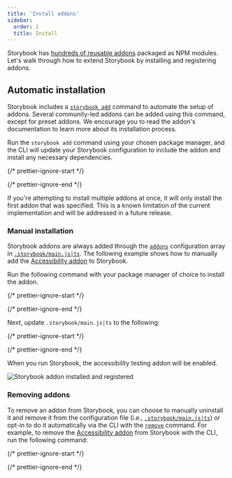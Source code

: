 ```yaml
---
title: 'Install addons'
sidebar:
  order: 1
  title: Install
---
```


Storybook has [hundreds of reusable addons](https://storybook.js.org/integrations) packaged as NPM modules. Let's walk through how to extend Storybook by installing and registering addons.

## Automatic installation

Storybook includes a [`storybook add`](../api/cli-options.mdx#add) command to automate the setup of addons. Several community-led addons can be added using this command, except for preset addons. We encourage you to read the addon's documentation to learn more about its installation process.

Run the `storybook add` command using your chosen package manager, and the CLI will update your Storybook configuration to include the addon and install any necessary dependencies.

{/* prettier-ignore-start */}

<CodeSnippets path="storybook-add-command.md" />

{/* prettier-ignore-end */}

<Callout variant="warning">
  If you're attempting to install multiple addons at once, it will only install the first addon that was specified. This is a known limitation of the current implementation and will be addressed in a future release.
</Callout>

### Manual installation

Storybook addons are always added through the [`addons`](../api/main-config/main-config-addons.mdx) configuration array in [`.storybook/main.js|ts`](../configure/index.mdx). The following example shows how to manually add the [Accessibility addon](https://storybook.js.org/addons/@storybook/addon-a11y) to Storybook.

Run the following command with your package manager of choice to install the addon.

{/* prettier-ignore-start */}

<CodeSnippets path="addon-a11y-install.md" />

{/* prettier-ignore-end */}

Next, update `.storybook/main.js|ts` to the following:

{/* prettier-ignore-start */}

<CodeSnippets path="addon-a11y-register.md" />

{/* prettier-ignore-end */}

When you run Storybook, the accessibility testing addon will be enabled.

![Storybook addon installed and registered](../_assets/addons/storybook-addon-installed-registered.png)

### Removing addons

To remove an addon from Storybook, you can choose to manually uninstall it and remove it from the configuration file (i.e., [`.storybook/main.js|ts`](../configure/index.mdx)) or opt-in to do it automatically via the CLI with the [`remove`](../api/cli-options.mdx#remove) command. For example, to remove the [Accessibility addon](https://storybook.js.org/addons/@storybook/addon-a11y) from Storybook with the CLI, run the following command:

{/* prettier-ignore-start */}

<CodeSnippets path="storybook-remove-command.md" />

{/* prettier-ignore-end */}
